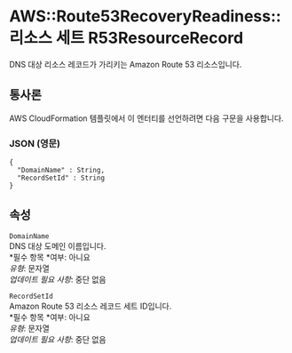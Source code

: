 # AWS::Route53RecoveryReadiness::리소스 세트 R53ResourceRecord

DNS 대상 리소스 레코드가 가리키는 Amazon Route 53 리소스입니다.

## 통사론

AWS CloudFormation 템플릿에서 이 엔터티를 선언하려면 다음 구문을 사용합니다.

### JSON (영문)

```
{
  "DomainName" : String,
  "RecordSetId" : String
}
```

## 속성

`DomainName`  
DNS 대상 도메인 이름입니다.  
*필수 항목 *여부: 아니요  
_유형_: 문자열  
_업데이트 필요 사항_: 중단 없음

`RecordSetId`  
Amazon Route 53 리소스 레코드 세트 ID입니다.  
*필수 항목 *여부: 아니요  
_유형_: 문자열  
_업데이트 필요 사항_: 중단 없음
